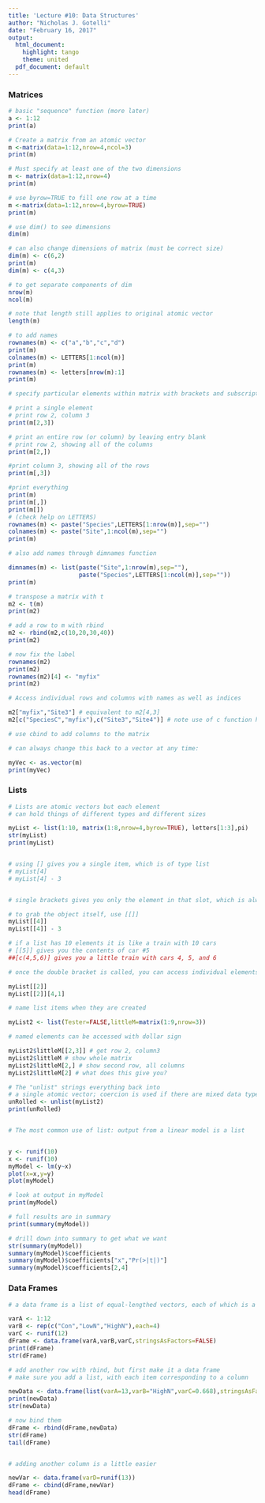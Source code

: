 ```yaml
---
title: 'Lecture #10: Data Structures'
author: "Nicholas J. Gotelli"
date: "February 16, 2017"
output:
  html_document:
    highlight: tango
    theme: united
  pdf_document: default
---
```

### Matrices

```r
# basic "sequence" function (more later)
a <- 1:12
print(a)

# Create a matrix from an atomic vector
m <-matrix(data=1:12,nrow=4,ncol=3)
print(m)

# Must specify at least one of the two dimensions
m <- matrix(data=1:12,nrow=4)
print(m)

# use byrow=TRUE to fill one row at a time
m <-matrix(data=1:12,nrow=4,byrow=TRUE)
print(m)

# use dim() to see dimensions
dim(m)

# can also change dimensions of matrix (must be correct size)
dim(m) <- c(6,2)
print(m)
dim(m) <- c(4,3)

# to get separate components of dim
nrow(m)
ncol(m)

# note that length still applies to original atomic vector
length(m)

# to add names 
rownames(m) <- c("a","b","c","d")
print(m)
colnames(m) <- LETTERS[1:ncol(m)]
print(m)
rownames(m) <- letters[nrow(m):1]
print(m)

# specify particular elements within matrix with brackets and subscripts

# print a single element
# print row 2, column 3 
print(m[2,3])

# print an entire row (or column) by leaving entry blank
# print row 2, showing all of the columns
print(m[2,])

#print column 3, showing all of the rows
print(m[,3])

#print everything
print(m)
print(m[,])
print(m[])
# (check help on LETTERS)
rownames(m) <- paste("Species",LETTERS[1:nrow(m)],sep="")
colnames(m) <- paste("Site",1:ncol(m),sep="")
print(m)

# also add names through dimnames function

dimnames(m) <- list(paste("Site",1:nrow(m),sep=""),
                    paste("Species",LETTERS[1:ncol(m)],sep=""))
print(m)

# transpose a matrix with t
m2 <- t(m)
print(m2)

# add a row to m with rbind
m2 <- rbind(m2,c(10,20,30,40))
print(m2)

# now fix the label
rownames(m2)
print(m2)
rownames(m2)[4] <- "myfix"
print(m2)

# Access individual rows and columns with names as well as indices

m2["myfix","Site3"] # equivalent to m2[4,3]
m2[c("SpeciesC","myfix"),c("Site3","Site4")] # note use of c function here!

# use cbind to add columns to the matrix

# can always change this back to a vector at any time:

myVec <- as.vector(m)
print(myVec)
```

### Lists

```r
# Lists are atomic vectors but each element 
# can hold things of different types and different sizes

myList <- list(1:10, matrix(1:8,nrow=4,byrow=TRUE), letters[1:3],pi)
str(myList)
print(myList)


# using [] gives you a single item, which is of type list
# myList[4]
# myList[4] - 3


# single brackets gives you only the element in that slot, which is always of type list

# to grab the object itself, use [[]]
myList[[4]]
myList[[4]] - 3

# if a list has 10 elements it is like a train with 10 cars
# [[5]] gives you the contents of car #5
##[c(4,5,6)] gives you a little train with cars 4, 5, and 6

# once the double bracket is called, you can access individual elements as before

myList[[2]]
myList[[2]][4,1]

# name list items when they are created

myList2 <- list(Tester=FALSE,littleM=matrix(1:9,nrow=3))

# named elements can be accessed with dollar sign

myList2$littleM[[2,3]] # get row 2, column3
myList2$littleM # show whole matrix
myList2$littleM[2,] # show second row, all columns
myList2$littleM[2] # what does this give you?

# The "unlist" strings everything back into
# a single atomic vector; coercion is used if there are mixed data types
unRolled <- unlist(myList2)
print(unRolled)


# The most common use of list: output from a linear model is a list


y <- runif(10)
x <- runif(10)
myModel <- lm(y~x)
plot(x=x,y=y)
plot(myModel)

# look at output in myModel
print(myModel)

# full results are in summary
print(summary(myModel))

# drill down into summary to get what we want
str(summary(myModel))
summary(myModel)$coefficients
summary(myModel)$coefficients["x","Pr(>|t|)"]
summary(myModel)$coefficients[2,4]


```

### Data Frames

```r
# a data frame is a list of equal-lengthed vectors, each of which is a column

varA <- 1:12
varB <- rep(c("Con","LowN","HighN"),each=4)
varC <- runif(12)
dFrame <- data.frame(varA,varB,varC,stringsAsFactors=FALSE)
print(dFrame)
str(dFrame)

# add another row with rbind, but first make it a data frame
# make sure you add a list, with each item corresponding to a column

newData <- data.frame(list(varA=13,varB="HighN",varC=0.668),stringsAsFactors=FALSE)
print(newData)
str(newData)

# now bind them
dFrame <- rbind(dFrame,newData)
str(dFrame)
tail(dFrame)


# adding another column is a little easier

newVar <- data.frame(varD=runif(13))
dFrame <- cbind(dFrame,newVar)
head(dFrame)

```

